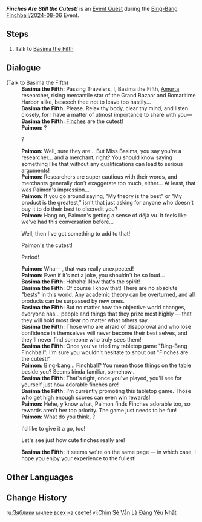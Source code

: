 {{Quest Infobox
|id            = 74513
|image         = Finches Are Still the Cutest!.png
|type          = World
|event_name    = Bing-Bang Finchball/2024-08-06
|group         = 
|chapter       = 
|actNum        = 
|act           = 
|requirement   = 
|characters    = Traveler; Paimon; Basima the Fifth
|startLocation = [[Romaritime Harbor]], [[Fontaine]]
|region        = Fontaine
|area          = Romaritime Harbor
|subarea       = 
|prev          = 
|next          = 
|rewards       = Mora*10,000;Adventurer's Experience*4
|otherRewards  = 
|voiced        = no
}}
'''''Finches Are Still the Cutest!''''' is an [[Event Quest]] during the [[Bing-Bang Finchball/2024-08-06]] Event.

==Steps==
# Talk to [[Basima the Fifth]]

==Dialogue==
{{Quest Description|Somewhere in Fontaine's Romaritime Harbor, you and Paimon run into a cheerful researcher-merchant who invites you to play a game...}}
{{Dialogue Start}}
;(Talk to Basima the Fifth)
:'''Basima the Fifth:''' Passing Travelers, I, Basima the Fifth, [[Amurta]] researcher, rising mercantile star of the Grand Bazaar and Romaritime Harbor alike, beseech thee not to leave too hastily...
:'''Basima the Fifth:''' Please. Relax thy body, clear thy mind, and listen closely, for I have a matter of utmost importance to share with you&mdash;
:'''Basima the Fifth:''' [[Finches]] are the cutest!
:'''Paimon:''' ?
:{{DIcon}} ?
:'''Paimon:''' Well, sure they are... But Miss Basima, you say you're a researcher... and a merchant, right? You should know saying something like that without any qualifications can lead to serious arguments!
:'''Paimon:''' Researchers are super cautious with their words, and merchants generally don't exaggerate too much, either... At least, that was Paimon's impression...
:'''Paimon:''' If you go around saying, "My theory is the best" or "My product is the greatest," isn't that just asking for anyone who doesn't buy it to do their best to discredit you?
:'''Paimon:''' Hang on, Paimon's getting a sense of déjà vu. It feels like we've had this conversation before...
:{{DIcon}} Well, then I've got something to add to that!
:{{DIcon}} Paimon's the cutest!
:{{DIcon}} Period!
:'''Paimon:''' Wha&mdash; {{Traveler}}, that was really unexpected!
:'''Paimon:''' Even if it's not a joke, you shouldn't be so loud...
:'''Basima the Fifth:''' Hahaha! Now that's the spirit!
:'''Basima the Fifth:''' Of course I know that! There are no absolute "bests" in this world. Any academic theory can be overturned, and all products can be surpassed by new ones.
:'''Basima the Fifth:''' But no matter how the objective world changes, everyone has... people and things that they prize most highly &mdash; that they will hold most dear no matter what others say.
:'''Basima the Fifth:''' Those who are afraid of disapproval and who lose confidence in themselves will never become their best selves, and they'll never find someone who truly sees them!
:'''Basima the Fifth:''' Once you've tried my tabletop game "Bing-Bang Finchball", I'm sure you wouldn't hesitate to shout out "Finches are the cutest!"
:'''Paimon:''' Bing-bang... Finchball? You mean those things on the table beside you? Seems kinda familiar, somehow...
:'''Basima the Fifth:''' That's right, once you've played, you'll see for yourself just how adorable finches are!
:'''Basima the Fifth:''' I'm currently promoting this tabletop game. Those who get high enough scores can even win rewards!
:'''Paimon:''' Hehe, y'know what, Paimon finds Finches adorable too, so rewards aren't her top priority. The game just needs to be fun!
:'''Paimon:''' What do you think, {{Traveler}}?
:{{DIcon}} I'd like to give it a go, too!
:{{DIcon}} Let's see just how cute finches really are!
:'''Basima the Fifth:''' It seems we're on the same page &mdash; in which case, I hope you enjoy your experience to the fullest!
{{Dialogue End}}
<!--
==Soundtracks==
{{Soundtracks by Category Table|type=quest}}
-->
==Other Languages==
{{Other Languages
|en       = Finches Are Still the Cutest!
|zhs      = 团雀依然最可爱
|zhs_rm   = Tuánquè Yīrán Zuì Kě'ài
|zht      = 團雀依然最可愛
|zht_rm   = Tuánquè Yīrán Zuì Kě'ài
|zh_tl    = {{Lex|Finches|zh}} Are Still the Cutest
|ja       = やっぱりヤマガラが一番可愛い！
|ja_rm    = Yappari Yamagara ga Ichiban Kawaii!
|ja_tl    = 
|ko       = 세상에서 제일 귀여운 건, 여전히 참새랍니다!
|ko_tl    = 
|es       = ¡Los pinzones, tan adorables como siempre!
|es_tl    = The Finches, So Adorable as Always!
|fr       = Des pinsons toujours si mignons !
|fr_tl    = Finches Still So Cute!
|ru       = Зяблики милее всех на свете!
|ru_tl    = Finches Are the Cutest of All in the World!
|th       = นกกระจอกยังคงน่ารักที่สุด
|th_rm    = 
|th_tl    = 
|vi       = Chim Sẻ Vẫn Là Đáng Yêu Nhất
|vi_tl    = 
|de       = Der Fink ist immer noch der niedlichste!
|de_tl    = The Finch Is Still the Cutest!
|id       = Finch Masih Tetap Paling Lucu
|id_tl    = Finches Are Still the Cutest
|pt       = Passarinhos Continuam Super Fofinhos!
|pt_tl    = 
|tr       = Hâlâ Serçelerden Sevimlisi Yok!
|tr_tl    = 
|it       = I tordi sono sempre i più carini!
|it_tl    = 
}}

==Change History==
{{Change History|4.8}}

[[ru:Зяблики милее всех на свете!]]
[[vi:Chim Sẻ Vẫn Là Đáng Yêu Nhất]]